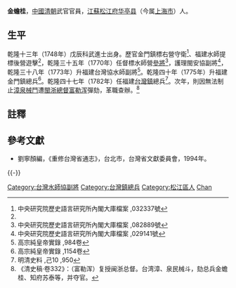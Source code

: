 '''金蟾桂'''，[[中國|中國]][[清朝|清朝]]武官官員，[[江蘇|江蘇]][[松江府|松江府]][[华亭县|华亭县]]（今属[[上海市|上海市]]）人。

==生平==
乾隆十三年（1748年）戊辰科武進士出身。歷官金門鎮標右營守衛<ref name="#1">中央研究院歷史語言研究所內閣大庫檔案 ,032337號</ref>、福建水師提標後營遊擊<ref name="#1"/>，乾隆三十五年（1770年）任督標水師營[[參將|參將]]<ref>中央研究院歷史語言研究所內閣大庫檔案 ,082889號</ref>，護理閩安協副將<ref>中央研究院歷史語言研究所內閣大庫檔案 ,029141號</ref>，乾隆三十八年（1773年）升福建台灣協水師副將<ref>高宗純皇帝實錄 ,984卷</ref>。乾隆四十年（1775年）升福建金門鎮總兵<ref>高宗純皇帝實錄 ,1154卷</ref>。乾隆四十七年（1782年）任福建[[台灣鎮|台灣鎮]]總兵<ref>明清史料 ,己10 ,950</ref>。次年，則因無法制止[[漳泉械鬥|漳泉械鬥]]遭[[閩浙總督|閩浙總督]][[富勒浑|富勒浑]]彈劾，革職查辦。<ref>《清史稿·卷332》：（富勒浑）复授闽浙总督。台湾漳、泉民械斗，劾总兵金蟾桂、知府苏泰等，并夺官。</ref>

==註釋==
{{reflist|2}}

==參考文獻==
*劉寧顏編，《重修台灣省通志》，台北市，台灣省文獻委員會，1994年。

{{-}}
{{start box}}
{{s-off}}
{{s-before|[[黃鳳|黃鳳]]}}
{{s-title|[[台灣水師協|台灣水師協]][[副將|副將]]|<small>乾隆三十八年（1773年）上任</small>}}
{{s-after|[[劉子楨|劉子楨]]}}
{{s-before|[[何思和|何思和]]}}
{{s-title|[[台灣鎮總兵|台灣鎮總兵]]|<small>乾隆三十八年（1773年）上任</small>}}
{{s-after|[[金彪|金彪]]}}
{{s-before|[[鄭瑞|鄭瑞]]}}
{{s-title|[[台灣鎮總兵|台灣鎮總兵]]|<small>乾隆四十七年（1782年）上任</small>}}
{{s-after|[[張猛_(清朝)|張猛]]}}
{{end box}}
{{乾隆十三年戊辰科武殿試金榜}}
{{DEFAULTSORT:Jin金}}
[[Category:台灣水師協副將|Category:台灣水師協副將]]
[[Category:台灣鎮總兵|Category:台灣鎮總兵]]
[[Category:松江區人|Category:松江區人]]
[[Category:金姓|Chan]]
